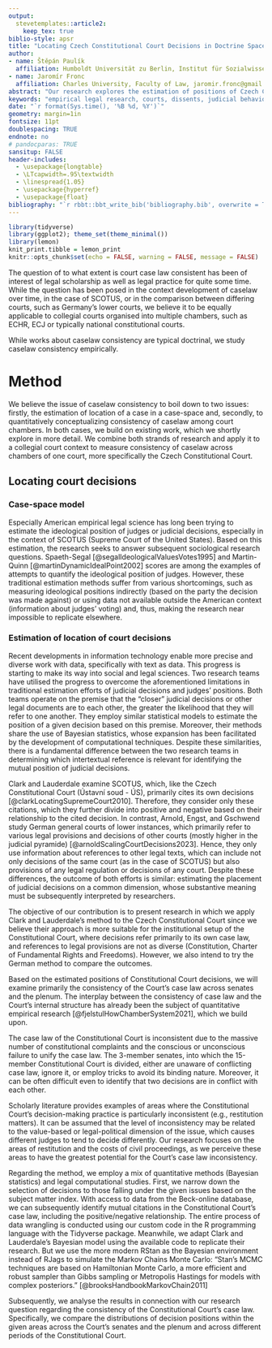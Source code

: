```yaml
---
output: 
  stevetemplates::article2:
    keep_tex: true
biblio-style: apsr
title: "Locating Czech Constitutional Court Decisions in Doctrine Space and Measuring its Caselaw Consistency"
author:
- name: Štěpán Paulík
  affiliation: Humboldt Universität zu Berlin, Institut für Sozialwissenschaften, stepan.paulik.1@hu-berlin.de
- name: Jaromír Fronc
  affiliation: Charles University, Faculty of Law, jaromir.fronc@gmail.com
abstract: "Our research explores the estimation of positions of Czech Constitutional Court decisions in a doctrine space using Bayesian statistical model. Traditional methods of estimating ideological positions suffer from limitations, prompting the adoption of new text-as-data approaches empowered by advances in computational technology and statistics. Two research teams have attempted to overcome previous constraints and estimate judicial positions more accurately, one in the SCOTUS context and one in the German lower courts context. Our study implements the method of Clark and Lauderdale of estimating the locations of SCOTUS decisions with positive or negative references to its caselaw: the closer decisions are to each other, the more likely they are to cite themselves positively and vice-versa. We combine our own dataset of all CCC decisions with the data on citations provided to us by Beck. We use the programming language R and the Bayesian engine Stan to estimate the positions employing the Bayesian model of Clark and Lauderdal. Estimating the positions allows us to examine the consistency of the CC's case law across different senates and the plenum. We narrow our analysis to areas of law in common doctrine space that are prone to inconsistency, namely restitution cases and costs of civil proceedings. The research contributes to harnessing the potential of machine learning and quantitative methods in legal research and clarifies the factors influencing caselaw consistency."
keywords: "empirical legal research, courts, dissents, judicial behavior, political science, Bayesian statistics, regression analysis"
date: "`r format(Sys.time(), '%B %d, %Y')`"
geometry: margin=1in
fontsize: 11pt
doublespacing: TRUE
endnote: no
# pandocparas: TRUE
sansitup: FALSE
header-includes:
  - \usepackage{longtable}
  - \LTcapwidth=.95\textwidth
  - \linespread{1.05}
  - \usepackage{hyperref}
  - \usepackage{float}
bibliography: "`r rbbt::bbt_write_bib('bibliography.bib', overwrite = TRUE)`"
---
```


```r
library(tidyverse)
library(ggplot2); theme_set(theme_minimal())
library(lemon)
knit_print.tibble = lemon_print
knitr::opts_chunk$set(echo = FALSE, warning = FALSE, message = FALSE)
```

The question of to what extent is court case law consistent has been of interest of legal scholarship as well as legal practice for quite some time. While the question has been posed in the context development of caselaw over time, in the case of SCOTUS, or in the comparison between differing courts, such as Germany's lower courts, we believe it to be equally applicable to collegial courts organised into multiple chambers, such as ECHR, ECJ or typically national constitutional courts.

While works about caselaw consistency are typical doctrinal, we study caselaw consistency empirically.

# Method

We believe the issue of caselaw consistency to boil down to two issues: firstly, the estimation of location of a case in a case-space and, secondly, to quantitatively conceptualizing consistency of caselaw among court chambers. In both cases, we build on existing work, which we shortly explore in more detail. We combine both strands of research and apply it to a collegial court context to measure consistency of caselaw across chambers of one court, more specifically the Czech Constitutional Court.

## Locating court decisions
### Case-space model
Especially American empirical legal science has long been trying to estimate the ideological position of judges or judicial decisions, especially in the context of SCOTUS (Supreme Court of the United States). Based on this estimation, the research seeks to answer subsequent sociological research questions. Spaeth-Segal [@segalIdeologicalValuesVotes1995] and Martin-Quinn [@martinDynamicIdealPoint2002] scores are among the examples of attempts to quantify the ideological position of judges. However, these traditional estimation methods suffer from various shortcomings, such as measuring ideological positions indirectly (based on the party the decision was made against) or using data not available outside the American context (information about judges' voting) and, thus, making the research near impossible to replicate elsewhere.

### Estimation of location of court decisions
Recent developments in information technology enable more precise and diverse work with data, specifically with text as data. This progress is starting to make its way into social and legal sciences. Two research teams have utilised the progress to overcome the aforementioned limitations in traditional estimation efforts of judicial decisions and judges' positions. Both teams operate on the premise that the "closer" judicial decisions or other legal documents are to each other, the greater the likelihood that they will refer to one another. They employ similar statistical models to estimate the position of a given decision based on this premise. Moreover, their methods share the use of Bayesian statistics, whose expansion has been facilitated by the development of computational techniques. Despite these similarities, there is a fundamental difference between the two research teams in determining which intertextual reference is relevant for identifying the mutual position of judicial decisions.

Clark and Lauderdale examine SCOTUS, which, like the Czech Constitutional Court (Ústavní soud - ÚS), primarily cites its own decisions [@clarkLocatingSupremeCourt2010]. Therefore, they consider only these citations, which they further divide into positive and negative based on their relationship to the cited decision. In contrast, Arnold, Engst, and Gschwend study German general courts of lower instances, which primarily refer to various legal provisions and decisions of other courts (mostly higher in the judicial pyramide) [@arnoldScalingCourtDecisions2023]. Hence, they only use information about references to other legal texts, which can include not only decisions of the same court (as in the case of SCOTUS) but also provisions of any legal regulation or decisions of any court. Despite these differences, the outcome of both efforts is similar: estimating the placement of judicial decisions on a common dimension, whose substantive meaning must be subsequently interpreted by researchers.

The objective of our contribution is to present research in which we apply Clark and Lauderdale's method to the Czech Constitutional Court since we believe their approach is more suitable for the institutional setup of the Constitutional Court, where decisions refer primarily to its own case law, and references to legal provisions are not as diverse (Constitution, Charter of Fundamental Rights and Freedoms). However, we also intend to try the German method to compare the outcomes.

Based on the estimated positions of Constitutional Court decisions, we will examine primarily the consistency of the Court's case law across senates and the plenum. The interplay between the consistency of case law and the Court's internal structure has already been the subject of quantitative empirical research [@fjelstulHowChamberSystem2021], which we build upon.

The case law of the Constitutional Court is inconsistent due to the massive number of constitutional complaints and the conscious or unconscious failure to unify the case law. The 3-member senates, into which the 15-member Constitutional Court is divided, either are unaware of conflicting case law, ignore it, or employ tricks to avoid its binding nature. Moreover, it can be often difficult even to identify that two decisions are in conflict with each other.

Scholarly literature provides examples of areas where the Constitutional Court's decision-making practice is particularly inconsistent (e.g., restitution matters). It can be assumed that the level of inconsistency may be related to the value-based or legal-political dimension of the issue, which causes different judges to tend to decide differently. Our research focuses on the areas of restitution and the costs of civil proceedings, as we perceive these areas to have the greatest potential for the Court's case law inconsistency.

Regarding the method, we employ a mix of quantitative methods (Bayesian statistics) and legal computational studies. First, we narrow down the selection of decisions to those falling under the given issues based on the subject matter index. With access to data from the Beck-online database, we can subsequently identify mutual citations in the Constitutional Court's case law, including the positive/negative relationship. The entire process of data wrangling is conducted using our custom code in the R programming language with the Tidyverse package. Meanwhile, we adapt Clark and Lauderdale's Bayesian model using the available code to replicate their research. But we use the more modern RStan as the Bayesian environment instead of RJags to simulate the Markov Chains Monte Carlo: 
"Stan’s MCMC techniques are based on Hamiltonian Monte Carlo, a more efficient and robust sampler than Gibbs sampling or Metropolis Hastings for models with complex posteriors." [@brooksHandbookMarkovChain2011]

Subsequently, we analyse the results in connection with our research question regarding the consistency of the Constitutional Court's case law. Specifically, we compare the distributions of decision positions within the given areas across the Court's senates and the plenum and across different periods of the Constitutional Court.